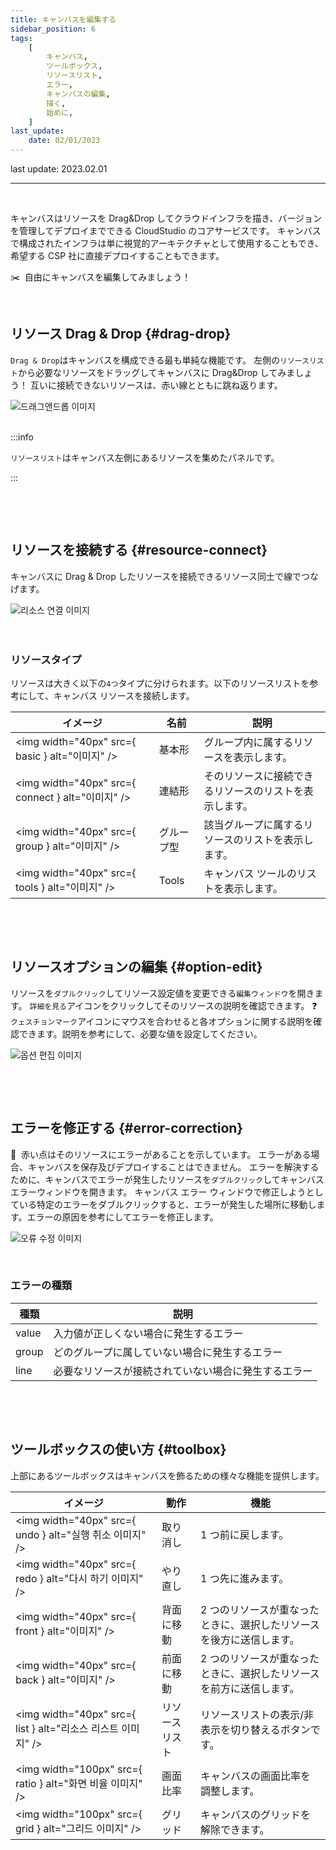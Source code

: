 ```yaml
---
title: キャンバスを編集する
sidebar_position: 6
tags:
    [
        キャンバス,
        ツールボックス,
        リソースリスト,
        エラー,
        キャンバスの編集,
        描く,
        始めに,
    ]
last_update:
    date: 02/01/2023
---
```



<span className="theme-doc-version-badge badge badge--secondary">
    last update: 2023.02.01
</span>

<hr />
<br />

キャンバスはリソースを Drag&Drop してクラウドインフラを描き、バージョンを管理してデプロイまでできる <highlight color="#206FD6">CloudStudio のコアサービス</highlight>です。
キャンバスで構成されたインフラは単に視覚的アーキテクチャとして使用することもでき、希望する CSP 社に直接デプロイすることもできます。

✂️  自由にキャンバスを編集してみましょう！

<p>&nbsp;</p>

## リソース Drag & Drop {#drag-drop}

`Drag & Drop`はキャンバスを構成できる最も単純な機能です。
左側の`リソースリスト`から必要なリソースをドラッグしてキャンバスに Drag&Drop してみましょう！
互いに接続できないリソースは、赤い線とともに跳ね返ります。

<div className={styles.imgWrap}>
    <img src={dragDrop} alt="드래그앤드롭 이미지" width={800} />
</div>

<br />

:::info

`リソースリスト`はキャンバス左側にあるリソースを集めたパネルです。

:::

<p>&nbsp;</p>
<p>&nbsp;</p>

## リソースを接続する {#resource-connect}

キャンバスに Drag & Drop したリソースを接続できるリソース同士で線でつなげます。

<div className={styles.imgWrap}>
    <img src={lineConnection} alt="리소스 연결 이미지" width={800} />
</div>

<br />
<br />

### リソースタイプ

リソースは大きく以下の`4つ`タイプに分けられます。以下のリソースリストを参考にして、キャンバス リソースを接続します。

| イメージ                                          | 名前       | 説明                                                   |
| ------------------------------------------------- | ---------- | ------------------------------------------------------ |
| <img width="40px" src={ basic } alt="이미지" />   | 基本形     | グループ内に属するリソースを表示します。               |
| <img width="40px" src={ connect } alt="이미지" /> | 連結形     | そのリソースに接続できるリソースのリストを表示します。 |
| <img width="40px" src={ group } alt="이미지" />   | グループ型 | 該当グループに属するリソースのリストを表示します。     |
| <img width="40px" src={ tools } alt="이미지" />   | Tools      | キャンバス ツールのリストを表示します。                |

<p>&nbsp;</p>
<p>&nbsp;</p>

## リソースオプションの編集 {#option-edit}

リソースを`ダブルクリック`してリソース設定値を変更できる`編集ウィンドウ`を開きます。
`詳細を見る`アイコンをクリックしてそのリソースの説明を確認できます。
❓ `クェスチョンマーク`アイコンにマウスを合わせると各オプションに関する説明を確認できます。説明を参考にして、必要な値を設定してください。

<div className={styles.imgWrap}>
    <img src={edit} alt="옵션 편집 이미지" width={800} />
</div>

<p>&nbsp;</p>
<p>&nbsp;</p>

## エラーを修正する {#error-correction}

🔴  赤い点はそのリソースにエラーがあることを示しています。 <highlight color="#FF7272">エラーがある場合、キャンバスを保存及びデプロイすることはできません。</highlight>
エラーを解決するために、キャンバスでエラーが発生したリソースを`ダブルクリック`してキャンバスエラーウィンドウを開きます。
キャンバス エラー ウィンドウで修正しようとしている特定のエラーをダブルクリックすると、エラーが発生した場所に移動します。エラーの原因を参考にしてエラーを修正します。

<div className={styles.imgWrap}>
    <img src={error} alt="오류 수정 이미지" width={800} />
</div>

<p>&nbsp;</p>

### エラーの種類

| 種類  | 説明                                                 |
| ----- | ---------------------------------------------------- |
| value | 入力値が正しくない場合に発生するエラー               |
| group | どのグループに属していない場合に発生するエラー       |
| line  | 必要なリソースが接続されていない場合に発生するエラー |

<p>&nbsp;</p>
<p>&nbsp;</p>

## ツールボックスの使い方 {#toolbox}

上部にあるツールボックスはキャンバスを飾るための様々な機能を提供します。

| イメージ                                                     | 動作           | 機能                                                                 |
| ------------------------------------------------------------ | -------------- | -------------------------------------------------------------------- |
| <img width="40px" src={ undo } alt="실행 취소 이미지" />     | 取り消し       | 1 つ前に戻します。                                                   |
| <img width="40px" src={ redo } alt="다시 하기 이미지" />     | やり直し       | 1 つ先に進みます。                                                   |
| <img width="40px" src={ front } alt="이미지" />              | 背面に移動     | 2 つのリソースが重なったときに、選択したリソースを後方に送信します。 |
| <img width="40px" src={ back } alt="이미지" />               | 前面に移動     | 2 つのリソースが重なったときに、選択したリソースを前方に送信します。 |
| <img width="40px" src={ list } alt="리소스 리스트 이미지" /> | リソースリスト | リソースリストの表示/非表示を切り替えるボタンです。                  |
| <img width="100px" src={ ratio } alt="화면 비율 이미지" />   | 画面比率       | キャンバスの画面比率を調整します。                                   |
| <img width="100px" src={ grid } alt="그리드 이미지" />       | グリッド       | キャンバスのグリッドを解除できます。                                 |
